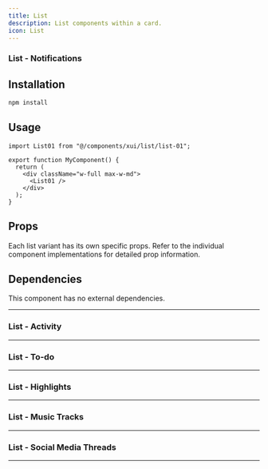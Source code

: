 ```yaml
---
title: List
description: List components within a card.
icon: List
---
```


### List - Notifications


<Preview link="list/list-01">
    <List01 />
</Preview>

## Installation

```bash
npm install
```

## Usage

```tsx
import List01 from "@/components/xui/list/list-01";

export function MyComponent() {
  return (
    <div className="w-full max-w-md">
      <List01 />
    </div>
  );
}
```

## Props

Each list variant has its own specific props. Refer to the individual component implementations for detailed prop information.

## Dependencies

This component has no external dependencies.

---

### List - Activity


<Preview link="list/list-02">
    <List02 />
</Preview>

---

### List - To-do


<Preview link="list/list-03">
    <List03 />
</Preview>

---

### List - Highlights


<Preview link="list/list-04">
    <List04 />
</Preview>

---

### List - Music Tracks


<Preview link="list/list-05">
    <List05 />
</Preview>

---

### List - Social Media Threads


<Preview link="list/list-06">
    <List06 />
</Preview>

---

